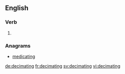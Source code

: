 
==English==

===Verb===
{{head|en}}

# {{present participle of|decimate|lang=en}}

===Anagrams===
* [[medicating#English|medicating]]

[[de:decimating]]
[[fr:decimating]]
[[sv:decimating]]
[[vi:decimating]]